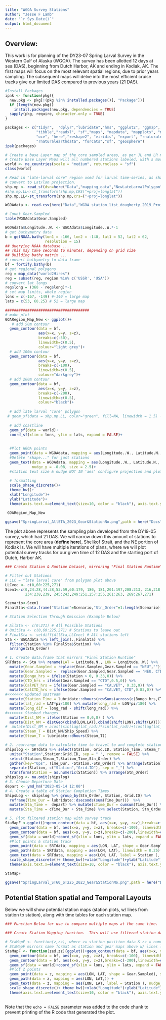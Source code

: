 ```yaml
---
title: "WGOA Survey Stations"
author: "Jesse F Lamb"
date: "`r Sys.Date()`"
output: html_document
---
```


## Overview:

This work is for planning of the DY23-07 Spring Larval Survey in the Western Gulf of Alaska (WGOA).  The survey has been allotted 12 days at sea (DAS), beginning from Dutch Harbor, AK and ending in Kodiak, AK.  The first maps will focus on the most relevant spatial regions, due to prior years sampling.  The subsequent maps will delve into the most efficient cruise tracks give our limited DAS compared to previous years (21 DAS).  
```r
#Install Packages
ipak <- function(pkg){
  new.pkg <- pkg[!(pkg %in% installed.packages()[, "Package"])]
  if (length(new.pkg)) 
    install.packages(new.pkg, dependencies = TRUE)
  sapply(pkg, require, character.only = TRUE)
}

packages <- c("tidyr",  "dplyr","lubridate","hms", "ggplot2", "ggmap", "lattice", "stringr", "data.table",  
              "tibble","readxl", "sf","maps", "mapdata", "mapplots", "mapview", "marmap", "Cairo", "ncdf4",
              "oce", "here","reshape2", "viridis", "export", "rnaturalearth", 
              "rnaturalearthdata", "forcats","sf", "geosphere")
ipak(packages) 

# Create a base Layer map of the core sampled areas, as per JL and LR meeting on 2023-02-16
# Create Base Layer Maps will all numbered stations labeled, with a more focused region (not whole WGOA)
world <- ne_countries(scale = "medium", returnclass = "sf")
class(world)

# Read in "late-larval core" region used for larval time-series, as shapefile:
# convert to Lat/lon projection.
shp.mp <- read_sf(dsn=here("Data","mapping_data","NewLateLarvalPolygon"),layer="Survey_poly")
#shp.mp.LL<-st_transform(shp.mp,CRS("+proj=longlat"))
shp.mp.LL<-st_transform(shp.mp,crs=("+proj=longlat"))

WGOAdata <- read.csv(here("Data","WGOA station_list_dougherty_2019_ProjInstrutions.csv"))

# Count Gear.Sampled
table(WGOAdata$Gear.Sampled)

WGOAdata$Longitude..W. <- WGOAdata$Longitude..W.*-1
# get bathymetry data
b = getNOAA.bathy(lon1 = -166, lon2 = -140, lat1 = 52, lat2 = 62, 
                  resolution = 15)
## Querying NOAA database ...
## This may take seconds to minutes, depending on grid size
## Building bathy matrix ...
# convert bathymetry to data frame
bf = fortify.bathy(b)
# get regional polygons
reg = map_data("world2Hires")
reg = subset(reg, region %in% c('USSR', 'USA'))
# convert lat longs
reg$long = (360 - reg$long)*-1
# set map limits, whole region
lons = c(-167, -149) #-140 = large map
lats = c(53, 60.25) # 52 = large map

######################################
# make plot
GOARegion_Map_New <- ggplot()+
   # add 50m contour
  geom_contour(data = bf, 
               aes(x=x, y=y, z=z),
               breaks=c(-50),
               linewidth=c(0.5),
               colour="light grey")+
  # add 100m contour
  geom_contour(data = bf, 
               aes(x=x, y=y, z=z),
               breaks=c(-100),
               linewidth=c(0.5),
               colour="darkgrey")+
  # add 200m contour
  geom_contour(data = bf, 
               aes(x=x, y=y, z=z),
               breaks=c(-200),
               linewidth=c(0.5),
               colour="black")+
  
  # add late larval "core" polygon
 # geom_sf(data = shp.mp.LL, color="green", fill=NA, linewidth = 1.5) +
  
  # add coastline
  geom_sf(data = world)+
  coord_sf(xlim = lons, ylim = lats, expand = FALSE)+
  
  
  #Plot WGOA points
  geom_point(data = WGOAdata, mapping = aes(Longitude..W., Latitude.N., shape = Gear.Sampled), size = 1)+ 
  #Delete "shape..." for just stations
  geom_text(data = WGOAdata, mapping = aes(Longitude..W., Latitude.N., label = Station ), 
            nudge_y = -0.08, size = 2.5)+ 
  #station text size & nudge NOT IN 'aes' configure projection and plot domain coord_map(xlim = lons, ylim = lats)+
  
  # formatting
  scale_shape_discrete()+ 
  theme_bw()+
  xlab("Longitude")+
  ylab("Latitude")+
  theme(axis.text.x=element_text(size=10, color = "black"), axis.text.y = element_text(size=10, color = "black")) 
  
 GOARegion_Map_New

ggsave("SpringLarval_AllSTA_2023_Gear&StationNo.png",path = here("Docs"), height = 8.5, width = 11, units = "in")

```

The plot above represents the sampling plan developed from the DY19-05 survey, which had 21 DAS.  We will narrow down this amount of stations to represent the core area (**define here**), Shelikof Strait, and the NE portion of Kodiak Is.  We will have multiple iterations of plans, where we will plot potential survey tracks for our given time of 12 DAS and the starting port of Dutch, Harbor AK.    


```r
### Create Station & Runtime Dataset, mirroring "Final Station Runtime" Spreadsheets

# Filter out Stations 
# LLC = "late larval core" from polygon plot above
LLCvec <- c(0,60:225,271)
Scen1<-c(0,24:28,44:38,53:59,60:179, 180, 181,201:197,208:213, 216,218,220,228:225,
         234:238,239, 245:243,249:251,257:255,261:263, 269:267,271)

Scenario<-Scen1
FinalSta<-data.frame("Station"=Scenario,"Stn_Order"=1:length(Scenario))

# Station Selection Through Omission (Example Below)

# AllSta <- c(0:271) # All Possible Stations
# OmitSta <- c(0,60:225,271) # Stations to leave out
# FinalSta <- setdiff(AllSta,LLCvec) # All stations left
Sta <- WGOAdata %>% left_join(.,FinalSta) %>%
  filter(Station %in% FinalSta$Station) %>%
  arrange(Stn_Order)

# 1. Create data.frame that mirrors "Final Station Runtime"
SRTdata <- Sta %>% rename(LAT = Latitude.N., LON = Longitude..W.) %>% 
  mutate(Gear.Sampled = replace(Gear.Sampled,Gear.Sampled == "NEU","")) %>% 
  mutate(Gear.Sampled =  replace(Gear.Sampled,Gear.Sampled == "NEU, CTD","CTD")) %>%  
  mutate(Bongo_hrs = ifelse(Station > 0, 0.33,0)) %>% 
  mutate(CTD_hrs = ifelse(Gear.Sampled == "CTD",0.5,0)) %>% 
  mutate(CalVET_hrs = ifelse(Gear.Sampled == "CALVET", 0.33,0)) %>% 
  mutate(CalCTD_hrs = ifelse(Gear.Sampled == "CALVET, CTD",0.83,0)) %>% 
#<<<<<<< Updated upstream
  mutate(Station_Time = lubridate::dhours(rowSums(across(c(Bongo_hrs,CTD_hrs,CalVET_hrs,CalCTD_hrs))))) %>% mutate(Ship_Speed = 11) %>% # Variable
  mutate(lat_rad = LAT*pi/180) %>% mutate(long_rad = LON*pi/180) %>% 
  mutate(long_dif = long_rad - shift(long_rad)) %>% 
#>>>>>>> Stashed changes
  mutate(Dist_NM = ifelse(Station == 0,0,0) ) %>% 
  mutate(Dist_NM = distGeo(cbind(LON,LAT),cbind(shift(LON),shift(LAT)))/(1000*1.852)) %>% # distGEO does what code below does in base
#  mutate(Dist_NM = acos((sin(lag(lat_rad))*sin(lat_rad))+(cos(lag(lat_rad))*cos(lat_rad)*cos(long_dif)))/(pi/180)*60) %>%  
  mutate(Steam_T = Dist_NM/Ship_Speed) %>% 
  mutate(Steam_T = lubridate::dhours(Steam_T))

# 2. rearrange data to calculate time to travel to and complete station operations
shipslog <- SRTdata %>% select(Station, Grid.ID, Station_Time, Steam_T, Stn_Order) %>% # SRTdata will be replaced by filtered stations above
  unite("Station",Station:Grid.ID, sep = "_", remove = FALSE) %>% 
  select(Station,Steam_T,Station_Time,Stn_Order) %>% 
  gather(key="Ops", Time_Dur, -Station,-Stn_Order) %>% arrange(Station) %>% 
  separate(Station, c("Station","Grid.ID"), sep = "_") %>% 
  transform(Station = as.numeric(Station)) %>% arrange(Stn_Order) 
shipslog <- na.omit(shipslog)
# 3. Choose Departure Date
depart <- ymd_hm("2023-05-14 12:00")
# 4. Create a table of Station Completion Times 
ShipsLog <- shipslog %>% group_by(Stn_Order, Station, Grid.ID) %>% 
  reframe(Time_Dur = lubridate::dseconds(sum(Time_Dur)))  %>% 
  mutate(Sta_Time =  depart) %>% mutate(cTime_Dur = cumsum(Time_Dur)) %>%
  mutate(Sta_Time = cTime_Dur + Sta_Time) %>% select(Station, Stn_Order, Grid.ID,Sta_Time)

# 5. Plot filtered station map with survey track
StaMapF <-ggplot()+geom_contour(data = bf, aes(x=x, y=y, z=z),breaks=c(-50),linewidth=c(0.5),colour="light grey")+ # add 50m contour
  geom_contour(data = bf, aes(x=x, y=y, z=z), breaks=c(-100), linewidth=c(0.5), colour="darkgrey")+ # add 100m contour
  geom_contour(data = bf, aes(x=x, y=y, z=z),breaks=c(-200),linewidth=c(0.3), colour="black")+ # add 200m contour
  geom_sf(data = world)+coord_sf(xlim = lons, ylim = lats, expand = FALSE)+ # add coastline
  #Plot points & station track
  geom_point(data = SRTdata, mapping = aes(LON, LAT, shape = Gear.Sampled), size = 1)+ 
  geom_path(data = SRTdata, mapping = aes(LON, LAT), linewidth = 0.25) +  
  geom_text(data = SRTdata, mapping = aes(LON, LAT, label = Station ), nudge_y = -0.08, size = 2.5)+ 
  scale_shape_discrete()+ theme_bw()+xlab("Longitude")+ylab("Latitude")+ ggtitle("Late Larval Core to 225") +
  theme(axis.text.x=element_text(size=10, color = "black"), axis.text.y = element_text(size=10, color = "black")) 

StaMapF

ggsave("SpringLarval_ST60_ST225_2023_Gear&StationNo.png",path = here("Docs"), height = 8.5, width = 11, units = "in")


```

## Potential Station spatial and Temporal Layouts

Below we will show potential station maps (station plots, w/ lines from station to station), along with time tables for each station map.  

```r
### Function Below for use to compare multiple maps at the same time. 

### Create Station Mapping function.  This will use filtered station data from the entire dataset (WGOA Data).  

# StaMapF <- function(z,zz), where z= station position data & zz = name of filtered data, (i.e. EOS = "every other station")
# StaMapF mirrors same format as station and gear maps above w/ lines linking stations 
StaMapF <- function(zed,zz){ggplot()+geom_contour(data = bf, aes(x=x, y=y, z=z),breaks=c(-50),linewidth=c(0.5),colour="light grey")+ # add 50m contour
  geom_contour(data = bf, aes(x=x, y=y, z=z), breaks=c(-100), linewidth=c(0.5), colour="darkgrey")+ # add 100m contour
  geom_contour(data = bf, aes(x=x, y=y, z=z),breaks=c(-200),linewidth=c(0.5), colour="black")+ # add 200m contour
  geom_sf(data = world)+coord_sf(xlim = lons, ylim = lats, expand = FALSE)+ # add coastline
  #Plot Z points
  geom_point(data = z, mapping = aes(LON, LAT, shape = Gear.Sampled), size = 1)+ 
  geom_path(data = z, mapping = aes(LON, LAT,)) +  
  geom_text(data = z, mapping = aes(LON, LAT, label = Station ), nudge_y = -0.08, size = 2.5)+ 
  scale_shape_discrete()+ theme_bw()+xlab("Longitude")+ylab("Latitude")+ 
  theme(axis.text.x=element_text(size=10, color = "black"), axis.text.y = element_text(size=10, color = "black")) }
                                          
```

Note that the `echo = FALSE` parameter was added to the code chunk to prevent printing of the R code that generated the plot.
